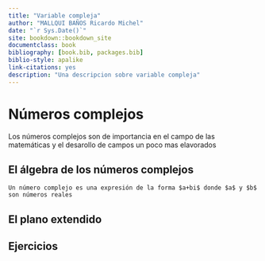 ```yaml
--- 
title: "Variable compleja"
author: "MALLQUI BAÑOS Ricardo Michel"
date: "`r Sys.Date()`"
site: bookdown::bookdown_site
documentclass: book
bibliography: [book.bib, packages.bib]
biblio-style: apalike
link-citations: yes
description: "Una descripcion sobre variable compleja"
---
```


# Números complejos
Los números complejos son  de importancia en el campo de las matemáticas y el desarollo de campos un poco mas elavorados


## El álgebra de los números complejos

```definition
Un número complejo es una expresión de la forma $a+bi$ donde $a$ y $b$ son números reales
```
  
## El plano extendido

## Ejercicios